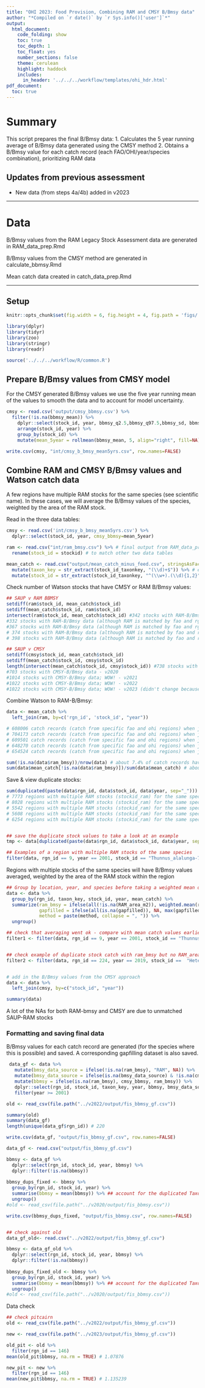 ```yaml
---
title: "OHI 2023: Food Provision, Combining RAM and CMSY B/Bmsy data"
author: "*Compiled on `r date()` by `r Sys.info()['user']`*"
output: 
  html_document:
    code_folding: show
    toc: true
    toc_depth: 1
    toc_float: yes
    number_sections: false
    theme: cerulean
    highlight: haddock
    includes: 
      in_header: '../../../workflow/templates/ohi_hdr.html'
pdf_document:
  toc: true
---
```


# Summary

This script prepares the final B/Bmsy data:
1. Calculates the 5 year running average of B/Bmsy data generated using the CMSY method
2. Obtains a B/Bmsy value for each catch record (each FAO/OHI/year/species combination), prioritizing RAM data


## Updates from previous assessment
- New data (from steps 4a/4b) added in v2023

***

# Data

B/Bmsy values from the RAM Legacy Stock Assessment data are generated in RAM_data_prep.Rmd

B/Bmsy values from the CMSY method are generated in calculate_bbmsy.Rmd

Mean catch data created in catch_data_prep.Rmd

***

## Setup

``` r
knitr::opts_chunk$set(fig.width = 6, fig.height = 4, fig.path = 'figs/',message = FALSE, warning = FALSE, eval=FALSE)
```

```r
library(dplyr)
library(tidyr)
library(zoo)
library(stringr)
library(readr)

source('../../../workflow/R/common.R')
```

## Prepare B/Bmsy values from CMSY model

For the CMSY generated B/Bmsy values we use the five year running mean of the values to smooth the data and to account for model uncertainty.

```r
cmsy <- read.csv('output/cmsy_bbmsy.csv') %>%
  filter(!is.na(bbmsy_mean)) %>%
    dplyr::select(stock_id, year, bbmsy_q2.5,bbmsy_q97.5,bbmsy_sd, bbmsy_mean, model) %>%
    arrange(stock_id, year) %>%
    group_by(stock_id) %>%
    mutate(mean_5year = rollmean(bbmsy_mean, 5, align="right", fill=NA))

write.csv(cmsy, "int/cmsy_b_bmsy_mean5yrs.csv", row.names=FALSE)
```

## Combine RAM and CMSY B/Bmsy values and Watson catch data

A few regions have multiple RAM stocks for the same species (see scientific name). In these cases, we will average the B/Bmsy values of the species, weighted by the area of the RAM stock.

Read in the three data tables:
```r
cmsy <- read.csv('int/cmsy_b_bmsy_mean5yrs.csv') %>%
  dplyr::select(stock_id, year, cmsy_bbmsy=mean_5year)

ram <- read.csv("int/ram_bmsy.csv") %>% # final output from RAM_data_prep
  rename(stock_id = stockid) # to match other two data tables

mean_catch <- read.csv("output/mean_catch_minus_feed.csv", stringsAsFactors = FALSE) %>% # final output from Watson catch
  mutate(taxon_key = str_extract(stock_id_taxonkey, "(\\d)+$")) %>% # extract ending consecutive digits
  mutate(stock_id = str_extract(stock_id_taxonkey, "^(\\w+).(\\d){1,2}")) 
```

Check number of Watson stocks that have CMSY or RAM B/Bmsy values:
```r
## SAUP v RAM BBMSY
setdiff(ram$stock_id, mean_catch$stock_id)
setdiff(mean_catch$stock_id, ram$stock_id)
intersect(ram$stock_id, mean_catch$stock_id) #342 stocks with RAM-B/Bmsy data (although RAM is matched by fao and rgn ids) - v2019
#332 stocks with RAM-B/Bmsy data (although RAM is matched by fao and rgn ids) - v2020
#367 stocks with RAM-B/Bmsy data (although RAM is matched by fao and rgns ids) - v2021
# 374 stocks with RAM-B/Bmsy data (although RAM is matched by fao and rgns ids) - v2022
# 398 stocks with RAM-B/Bmsy data (although RAM is matched by fao and rgns ids) - v2023

## SAUP v CMSY
setdiff(cmsy$stock_id, mean_catch$stock_id)
setdiff(mean_catch$stock_id, cmsy$stock_id)
length(intersect(mean_catch$stock_id, cmsy$stock_id)) #738 stocks with CMSY-B/Bmsy data - v2019
#703 stocks with CMSY-B/Bmsy data - v2020
#1014 stocks with CMSY-B/Bmsy data; WOW! - v2021
#1022 stocks with CMSY-B/Bmsy data; WOW! - v2022
#1022 stocks with CMSY-B/Bmsy data; WOW! - v2023 (didn't change because none of these were updated this year)
```

Combine Watson to RAM-B/Bmsy:
```r
data <- mean_catch %>%
  left_join(ram, by=c('rgn_id', 'stock_id', "year"))

# 608006 catch records (catch from specific fao and ohi regions) when joined with ram increases to 612599 because there are multiple stocks for some species - v2019
# 704173 catch records (catch from specific fao and ohi regions) when joined with ram increases to 709274 because there are multiple stocks for some species - v2020
# 609501 catch records (catch from specific fao and ohi regions) when joined with ram increases to 615043 because there are multiple stocks for some species; we see this decrease in catch records from last year because we are using new fisheries data (SAUP) this year - v2021
# 648270 catch records (catch from specific fao and ohi regions) when joined with ram increases to 653878 because there are multiple stocks for some species; we see this increase in catch records from last year because we are using an extra year of catch data (SAUP) this year - v2022
# 654524 catch records (catch from specific fao and ohi regions) when joined with ram increases to 653878 because there are multiple stocks for some species; we see this increase in catch records from last year because we are using an extra year of RAM data - v2023

sum(!is.na(data$ram_bmsy))/nrow(data) # about 7.4% of catch records have RAM data - v2023
sum(data$mean_catch[!is.na(data$ram_bmsy)])/sum(data$mean_catch) # about 47.9% of tons of catch have RAM data (this is more than last year!) - v2023
```

Save & view duplicate stocks:
```r
sum(duplicated(paste(data$rgn_id, data$stock_id, data$year, sep="_"))) 
# 7773 regions with multiple RAM stocks (stockid_ram) for the same species (see scientific name in stockid) - v2019
# 8028 regions with multiple RAM stocks (stockid_ram) for the same species - v2020 
# 5542 regions with multiple RAM stocks (stockid_ram) for the same species - v2021
# 5608 regions with multiple RAM stocks (stockid_ram) for the same species - v2022
# 6254 regions with multiple RAM stocks (stockid_ram) for the same species - v2023


## save the duplicate stock values to take a look at an example
tmp <- data[duplicated(paste(data$rgn_id, data$stock_id, data$year, sep="_")), ]

## Examples of a region with multiple RAM stocks of the same species
filter(data, rgn_id == 9, year == 2001, stock_id == "Thunnus_alalunga-71") # stocks ALBANPAC and ALBASPAC are the same species; mean catch 1350.19 tonnes
```

Regions with multiple stocks of the same species will have B/Bmsy values averaged, weighted by the area of the RAM stock within the region 
```r
## Group by location, year, and species before taking a weighted mean of the catch
data <- data %>%
  group_by(rgn_id, taxon_key, stock_id, year, mean_catch) %>%   
  summarize(ram_bmsy = ifelse(all(!is.na(RAM_area_m2)), weighted.mean(ram_bmsy, RAM_area_m2, na.rm=TRUE), mean(ram_bmsy, na.rm = TRUE)),
            gapfilled = ifelse(all(is.na(gapfilled)), NA, max(gapfilled, na.rm=TRUE)),
            method = paste(method, collapse = ", ")) %>%
  ungroup()

## check that averaging went ok - compare with mean catch values earlier (1350.19)
filter1 <- filter(data, rgn_id == 9, year == 2001, stock_id == "Thunnus_alalunga-71") # all good


## check example of duplicate stock catch with ram_bmsy but no RAM_area_m2 value, ram_bmsy should not be NA
filter2 <- filter(data, rgn_id == 224, year == 2019, stock_id ==  "Heterocarpus_reedi-87") # all good


# add in the B/Bmsy values from the CMSY approach
data <- data %>%
  left_join(cmsy, by=c("stock_id", "year"))

summary(data)
```

A lot of the NAs for both RAM-bmsy and CMSY are due to unmatched SAUP-RAM stocks

### Formatting and saving final data

B/Bmsy values for each catch record are generated (for the species where this is possible) and saved. A corresponding gapfilling dataset is also saved.
```r
 data_gf <- data %>%
   mutate(bmsy_data_source = ifelse(!is.na(ram_bmsy), "RAM", NA)) %>%
   mutate(bmsy_data_source = ifelse(is.na(bmsy_data_source) & !is.na(cmsy_bbmsy), "CMSY", bmsy_data_source)) %>%
   mutate(bbmsy = ifelse(is.na(ram_bmsy), cmsy_bbmsy, ram_bmsy)) %>%
   dplyr::select(rgn_id, stock_id, taxon_key, year, bbmsy, bmsy_data_source, RAM_gapfilled=method, mean_catch) %>%
   filter(year >= 2001)

old <- read_csv(file.path("../v2022/output/fis_bbmsy_gf.csv"))

summary(old)
summary(data_gf)
length(unique(data_gf$rgn_id)) # 220

write.csv(data_gf, "output/fis_bbmsy_gf.csv", row.names=FALSE) 

data_gf <- read.csv("output/fis_bbmsy_gf.csv") 

bbmsy <- data_gf %>%
  dplyr::select(rgn_id, stock_id, year, bbmsy) %>%
  dplyr::filter(!is.na(bbmsy))
  
bbmsy_dups_fixed <- bbmsy %>%
  group_by(rgn_id, stock_id, year) %>%
  summarise(bbmsy = mean(bbmsy)) %>% ## account for the duplicated TaxonName/CommonName noted in "catch_data_prep.Rmd" (if there were any)...
  ungroup()
#old <- read_csv(file.path("../v2020/output/fis_bbmsy.csv"))

write.csv(bbmsy_dups_fixed, "output/fis_bbmsy.csv", row.names=FALSE) 


## check against old 
data_gf_old<- read.csv("../v2022/output/fis_bbmsy_gf.csv") 

bbmsy <- data_gf_old %>%
  dplyr::select(rgn_id, stock_id, year, bbmsy) %>%
  dplyr::filter(!is.na(bbmsy))
  
bbmsy_dups_fixed_old <- bbmsy %>%
  group_by(rgn_id, stock_id, year) %>%
  summarise(bbmsy = mean(bbmsy)) %>% ## account for the duplicated TaxonName/CommonName noted in "catch_data_prep.Rmd" (if there were any)...
  ungroup()
#old <- read_csv(file.path("../v2020/output/fis_bbmsy.csv"))
```

Data check
```r
## check pitcairn
old <- read_csv(file.path("../v2022/output/fis_bbmsy_gf.csv"))

new <- read_csv(file.path("../v2023/output/fis_bbmsy_gf.csv"))

old_pit <- old %>%
  filter(rgn_id == 146)
mean(old_pit$bbmsy, na.rm = TRUE) # 1.07876

new_pit <- new %>%
  filter(rgn_id == 146)
mean(new_pit$bbmsy, na.rm = TRUE) # 1.135239
```


